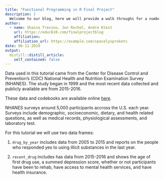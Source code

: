 ```yaml
---
title: "Functional Programming in R Final Project"
description: |
  Welcome to our blog, here we will provide a walk throughs for a number of applications using R-Studio 
author:
  - name: Shaina Trevino, Jon Rochel, Andre Klest
    url: https://educ610.com/finalprojectblog
    affiliation: 
    affiliation_url: https://example.com/spacelysprokets
date: 06-11-2019
output:
  distill::distill_article:
    self_contained: false
---
```

Data used in this tutorial came from the Center for Disease Control and Prevention's (CDC) National Health and Nutrition Examination Survey (NHANES). The study began in 1999 and the most recent data collected and publicly available are from 2015-2016.

These data and codebooks are available online [here](https://www.cdc.gov/nchs/nhanes/about_nhanes.htm).

NHANES surveys around 5,000 participants accross the U.S. each year. Surveys include demographic, socioeconomic, dietary, and health related questions, as well as medical records, physiological assessments, and laboratory test. 

For this tutorial we will use two data frames: 

1. `drug_by_year` includes data from 2005 to 2015 and reports on the people who responded yes to using illicit substances in the last year. 

2. `recent_drug` includes has data from 2015-2016 and shows the age of first drug use, a summed depression score, whether or not participants have been to rehab, have access to mental health services, and have health insurance. 


